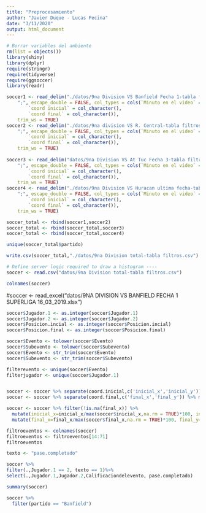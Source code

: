 ```yaml
---
title: "Preprocesamiento"
author: "Javier Duque - Lucas Pecina"
date: "3/11/2020"
output: html_document
---
```


```r
# Borrar variables del ambiente
rm(list = objects())
library(shiny)
library(dplyr)
require(stringr)
require(tidyverse)
require(ggsoccer)
library(readr)
```

```r
soccer1 <- read_delim("./datos/9na Division VS Banfield Fecha 1-tabla filtros.csv", 
    ";", escape_double = FALSE, col_types = cols(`Minuto en el video` = col_character(), 
        `coord inicial` = col_character(), 
        `coord final` = col_character()), 
    trim_ws = TRUE)
soccer2 <- read_delim("./datos/9na division VS R. Central-tabla filtros.csv", 
    ";", escape_double = FALSE, col_types = cols(`Minuto en el video` = col_character(), 
        `coord inicial` = col_character(), 
        `coord final` = col_character()), 
    trim_ws = TRUE)
  
soccer3 <- read_delim("datos/9na Division VS At Tuc Fecha 3-tabla filtros.csv", 
    ";", escape_double = FALSE, col_types = cols(`Minuto en el video` = col_character(), 
        `coord inicial` = col_character(), 
        `coord final` = col_character()), 
    trim_ws = TRUE)
soccer4 <- read_delim("./datos/9na Division VS Huracan ultima fecha-tabla filtros.csv", 
    ";", escape_double = FALSE, col_types = cols(`Minuto en el video` = col_character(), 
        `coord inicial` = col_character(), 
        `coord final` = col_character()), 
    trim_ws = TRUE)

soccer_total <- rbind(soccer1,soccer2)
soccer_total <- rbind(soccer_total,soccer3)
soccer_total <- rbind(soccer_total,soccer4)

unique(soccer_total$partido)
```

```r
write.csv(soccer_total,"./datos/9na Division total-tabla filtros.csv")
```

```r
# Define server logic required to draw a histogram ----
soccer <- read.csv("datos/9na Division total-tabla filtros.csv")

colnames(soccer)
```
#soccer <- read_excel("datos/9NA DIVISION VS BANFIELD FECHA 1 SUPERLIGA 16_03_2019.xlsx")

```r
soccer$Jugador.1 <- as.integer(soccer$Jugador.1)
soccer$Jugador.2 <- as.integer(soccer$Jugador.2)
soccer$Posicion.incial <- as.integer(soccer$Posicion.incial)
soccer$Posicion.final <- as.integer(soccer$Posicion.final)

soccer$Evento <- tolower(soccer$Evento)
soccer$Subevento <- tolower(soccer$Subevento)
soccer$Evento <- str_trim(soccer$Evento)
soccer$Subevento <- str_trim(soccer$Subevento)

filterevento <- unique(soccer$Evento)
filterjugador <- unique(soccer$Jugador.1)


soccer <- soccer %>% separate(coord.inicial,c('inicial_x','inicial_y')) %>% mutate(inicial_x=abs(as.numeric(inicial_x)),inicial_y=abs(as.numeric(inicial_y)-322))
soccer <- soccer %>% separate(coord.final,c('final_x','final_y')) %>% mutate(final_x=abs(as.numeric(final_x)),final_y=abs(as.numeric(final_y)-322))

soccer <- soccer %>% filter(!is.na(final_x)) %>%
  mutate(inicial_x=inicial_x/max(soccer$inicial_x,na.rm = TRUE)*100, inicial_y=inicial_y/max(soccer$inicial_y,na.rm = TRUE)*100) %>% 
  mutate(final_x=final_x/max(soccer$final_x,na.rm = TRUE)*100, final_y=final_y/max(soccer$final_y,na.rm = TRUE)*100) 
```
```r
filtroeventos <- colnames(soccer)
filtroeventos <- filtroeventos[14:71]
filtroeventos
```

```r
texto <- "pase.completado"

soccer %>%
filter(.,Jugador.1 == 2, texto == 1)%>%
select(.,Jugador.1,Jugador.2,Calificaciondelevento, pase.completado)
```

```r
summary(soccer)
```

```r
soccer %>% 
  filter(partido == "Banfield")
```

